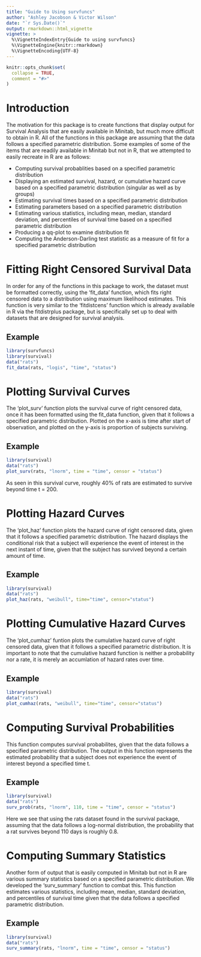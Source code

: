 ```yaml
---
title: "Guide to Using survfuncs"
author: "Ashley Jacobson & Victor Wilson"
date: "`r Sys.Date()`"
output: rmarkdown::html_vignette
vignette: >
  %\VignetteIndexEntry{Guide to using survfuncs}
  %\VignetteEngine{knitr::rmarkdown}
  %\VignetteEncoding{UTF-8}
---
```


```r
knitr::opts_chunk$set(
  collapse = TRUE,
  comment = "#>"
)
```

# Introduction
 
The motivation for this package is to create functions that display output for Survival Analysis
that are easily available in Minitab, but much more difficult to obtain in R. All of the
functions in this package are assuming that the data follows a specified parametric distribution. 
Some examples of some of the items that are readily available in Minitab but not in R, that we 
attempted to easily recreate in R are as follows:  

* Computing survival probablities based on a specified parametric distribution  
* Displaying an estimated survival, hazard, or cumulative hazard curve based on a specified
parametric distribution (singular as well as by groups)  
* Estimating survival times based on a specified parametric distribution   
* Estimating parameters based on a specified parametric distribution    
* Estimating various statistics, including mean, median, standard deviation, and percentiles of
survival time based on a specified parametric distribution   
* Producing a qq-plot to examine distribution fit 
* Computing the Anderson-Darling test statistic as a measure of fit for a specified parametric
distribution

# Fitting Right Censored Survival Data

In order for any of the functions in this package to work, the dataset must be formatted
correctly, using the 'fit_data' function, which fits right censored data to a distribution
using maximum likelihood estimates. This function is very similar to the 'fitdistcens' function
which is already available in R via the fitdistrplus package, but is specifically set up to deal 
with datasets that are designed for survival analysis.

## Example

```r
library(survfuncs)
library(survival)
data("rats")
fit_data(rats, "logis", "time", "status")
```

# Plotting Survival Curves

The 'plot_surv' function plots the survival curve of right censored data, once it has been
formatted using the fit_data function, given that it follows a specified parametric
distribution. Plotted on the x-axis is time after start of observation, and plotted
on the y-axis is proportion of subjects surviving.

## Example

```r
library(survival) 
data("rats")
plot_surv(rats, "lnorm", time = "time", censor = "status")
```

As seen in this survival curve, roughly 40% of rats are estimated to survive beyond time t = 200. 

# Plotting Hazard Curves

The 'plot_haz' function plots the hazard curve of right censored data, given that it follows 
a specified parametric distribution. The hazard displays the conditional risk that a subject 
will experience the event of interest in the next instant of time, given that the subject has 
survived beyond a certain amount of time.
  
## Example

```r
library(survival)
data("rats")
plot_haz(rats, "weibull", time="time", censor="status")
```

# Plotting Cumulative Hazard Curves

The 'plot_cumhaz' funtion plots the cumulative hazard curve of right censored data, given that
it follows a specified parametric distribution. It is important to note that the cumulative
hazard function is neither a probability nor a rate, it is merely an accumlation of hazard
rates over time.
  
## Example

```r
library(survival)
data("rats")
plot_cumhaz(rats, "weibull", time="time", censor="status")
```

# Computing Survival Probabilities

This function computes survival probabilites, given that the data follows a specified
parametric distribution. The output in this function represents the estimated probability that 
a subject does not experience the event of interest beyond a specified time t. 
 
## Example

```r
library(survival)
data("rats")
surv_prob(rats, "lnorm", 110, time = "time", censor = "status")
```

Here we see that using the rats dataset found in the survival package, assuming that the data
follows a log-normal distribution, the probability that a rat survives beyond 110 days is 
roughly 0.8. 
 
# Computing Summary Statistics 

Another form of output that is easily computed in Minitab but not in R are various summary
statistics based on a specified parametric distribution. We developed the 'surv_summary' function
to combat this. This function estimates various statistics, including mean, median, standard
deviation, and percentiles of survival time given that the data follows a specified parametric
distribution.

## Example

```r
library(survival)
data("rats")
surv_summary(rats, "lnorm", time = "time", censor = "status")
```